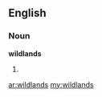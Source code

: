 ==English==

===Noun===
'''wildlands'''

# {{plural of|[[wildland]]}}

[[ar:wildlands]]
[[my:wildlands]]
